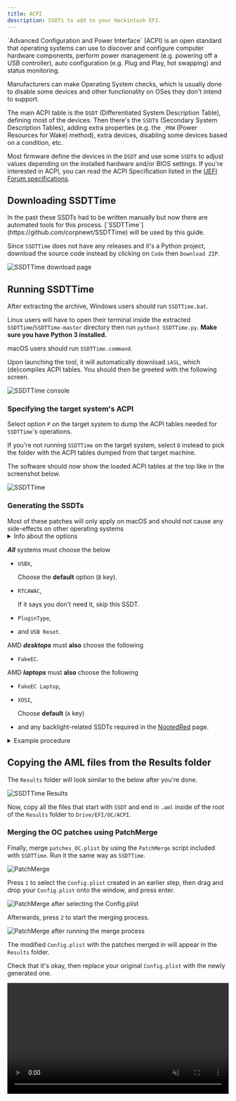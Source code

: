 ```yaml
---
title: ACPI
description: SSDTs to add to your Hackintosh EFI.
---
```



<Aside type="tip">
`Advanced Configuration and Power Interface` (ACPI) is an open standard that operating systems can use to discover and configure computer hardware components, perform power management (e.g. powering off a USB controller), auto configuration (e.g. Plug and Play, hot swapping) and status monitoring.

Manufacturers can make Operating System checks, which is usually done to disable some devices and other functionality on OSes they don't intend to support.

The main ACPI table is the `DSDT` (Differentiated System Description Table), defining most of the devices. Then there's the `SSDT`s (Secondary System Description Tables), adding extra properties (e.g. the `_PRW` (Power Resources for Wake) method), extra devices, disabling some devices based on a condition, etc.

Most firmware define the devices in the `DSDT` and use some `SSDT`s to adjust values depending on the installed hardware and/or BIOS settings. If you're interested in ACPI, you can read the ACPI Specification listed in the [UEFI Forum specifications](https://uefi.org/specifications).

</Aside>

## Downloading SSDTTime

<Aside type="note" title="Did you know?">
In the past these SSDTs had to be written manually but now there are automated tools for this process. [`SSDTTime`](https://github.com/corpnewt/SSDTTime) will be used by this guide.
</Aside>

Since `SSDTTime` does not have any releases and it's a Python project, download the source code instead by clicking on `Code` then `Download ZIP`.

![SSDTTime download page](~/assets/SSDTTimeDownload.png)

## Running SSDTTime

After extracting the archive, Windows users should run `SSDTTime.bat`.

Linux users will have to open their terminal inside the extracted `SSDTTime`/`SSDTTime-master` directory then run `python3 SSDTTime.py`. **Make sure you have Python 3 installed.**

macOS users should run `SSDTTime.command`.

Upon launching the tool, it will automatically download `iASL`, which (de)compiles ACPI tables. You should then be greeted with the following screen.

![SSDTTime console](~/assets/SSDTTimeConsole.png)

### Specifying the target system's ACPI

Select option `P` on the target system to dump the ACPI tables needed for `SSDTTime`'s operations.

If you're not running `SSDTTime` on the target system, select `D` instead to pick the folder with the ACPI tables dumped from that target machine.

The software should now show the loaded ACPI tables at the top like in the screenshot below.

![SSDTTime](~/assets/SSDTTimeConsole_ACPILoaded.png)

### Generating the SSDTs

<Aside type="note">
Most of these patches will only apply on macOS and should not cause any side-effects on other operating systems
</Aside>

<details>
<summary>Info about the options</summary>

At the time of writing, there are 12 options available

- `FixHPET`

  Fixes `IRQ` (Interrupt Request) conflicts in the ACPI tables. These conflicts can cause some hardware like sound to not work properly.

  <Aside type="danger">
  Do not use this option on AMD, as it may cause more harm than good (trackpad not working, etc).
  </Aside>

- `FakeEC`

  Creates a fake Embedded Controller device for macOS to work properly **and** disables the original EC.

- `FakeEC Laptop`

  Creates a fake Embedded Controller device for macOS to work properly, but **does not** disable the original EC, because laptops need it for battery status, FN keys, etc.

- `USBX`

  Creates an USBX device which contains USB power properties necessary for proper functionality. This also requires a valid EC device.

- `PluginType`

  Sets the `plugin-type` property to `1` on the first CPU core, enabling `X86PlatformPlugin`, which allows for CPU and GPU power management (support varies).
  It also redefines the processors with `Processor` objects instead of `Device` objects if required, since macOS doesn't support the newer standard.

- `PMC`

  Defines the `PMCR` device on systems that don't have it to allow native `NVRAM` support.

- `RTCAWAC`

  Disables the new `AWAC` (Alarm Wake ACPI Clock) and enables the `RTC` (Real-Time Clock) instead.

- `USB Reset`

  Disables the `RHUB` devices in ACPI for all USB controllers to allow macOS to enumerate USB ports properly on borked ACPI systems.

- `PCI Bridge`

  Defines the PCI bridges for a device path specified as some devices might not have their PCI bridges defined which will make OpenCore unable to inject properties using the `DeviceProperties` key in the configuration.

- `PNLF`

  Creates a fake `PNLF` device with an user-selectable `_UID` (basically the profile it uses) to allow for native brightness control on laptops.

  <Aside type="danger">
  At a first glance it may appear as if it supports AMD laptops, but it is not the same as the one in the [NootedRed](/applehax/nootedred) page.
  Use the one in the aforementioned page instead.
  </Aside>

- `XOSI`

  Spoofs the operating system to Windows, allowing any peripherals locked behind non-macOS to be active on macOS.

- `Fix DMAR`

  Removes Reserved Memory Regions from the `DMAR` table. It is required to get some devices like Intel I225-based ethernet controllers on Intel systems.

  <Aside type="danger">
  If you are already using macOS 12.2.1 and below and an Intel I225-based ethernet controller, you will need to remove `e1000=0` or `dk.e1000=0` from your boot args after doing this.
  </Aside>

</details>

**_All_** systems must choose the below

- `USBX`,

  Choose the **default** option (`B` key).

- `RTCAWAC`,

  If it says you don't need it, skip this SSDT.

- `PluginType`,
- and `USB Reset`.

AMD **_desktops_** must **also** choose the following

- `FakeEC`.

AMD **_laptops_** must **also** choose the following

- `FakeEC Laptop`,
- `XOSI`,

  Choose **default** (`A` key)

- and any backlight-related SSDTs required in the [NootedRed](/applehax/nootedred) page.

<details>
<summary>Example procedure</summary>
Based on an ASRock B550m Phantom.

![SSDTTime FakeEC Result](~/assets/SSDTTime_FakeEC_Result.png)
![SSDTTime USBX Prompt](~/assets/SSDTTime_USBX_Prompt.png)
![SSDTTime USBX Result](~/assets/SSDTTime_USBX_Result.png)
![SSDTTime PluginType Result](~/assets/SSDTTime_PluginType_Result.png)
![SSDTTime RTCAWAC Result](~/assets/SSDTTime_RTCAWAC_Result.png)
![SSDTTime USB Reset Result](~/assets/SSDTTime_USBReset_Result.png)
![SSDTTime XOSI Prompt](~/assets/SSDTTime_XOSI_Prompt.png)
![SSDTTime XOSI Result](~/assets/SSDTTime_XOSI_Result.png)

</details>

## Copying the AML files from the Results folder

The `Results` folder will look similar to the below after you're done.

![SSDTTime Results](~/assets/SSDTTimeResults.png)

Now, copy all the files that start with `SSDT` and end in `.aml` inside of the root of the `Results` folder to `Drive/EFI/OC/ACPI`.

### Merging the OC patches using PatchMerge

Finally, merge `patches_OC.plist` by using the `PatchMerge` script included with `SSDTTime`. Run it the same way as `SSDTTime`.

![PatchMerge](~/assets/PatchMerge.png)

Press `1` to select the `Config.plist` created in an earlier step, then drag and drop your `Config.plist` onto the window, and press enter.

![PatchMerge after selecting the `Config.plist`](~/assets/PatchMerge_AfterSelect.png)

Afterwards, press `2` to start the merging process.

![PatchMerge after running the merge process](~/assets/PatchMerge_Result.png)

The modified `Config.plist` with the patches merged in will appear in the `Results` folder.

Check that it's okay, then replace your original `Config.plist` with the newly generated one.

<video width="100%" controls muted autoplay loop preload="auto" width="100%">
  <source src="/PatchMerge_ReplaceConfig.mp4" type="video/mp4" />
</video>
